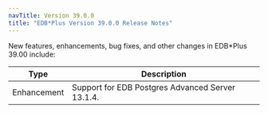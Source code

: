 ```yaml
---
navTitle: Version 39.0.0
title: "EDB*Plus Version 39.0.0 Release Notes"
---
```


New features, enhancements, bug fixes, and other changes in EDB*Plus 39.00 include:

| Type        | Description                                                    |
| ----------- | -------------------------------------------------------------- | 
| Enhancement | Support for EDB Postgres Advanced Server 13.1.4.               |